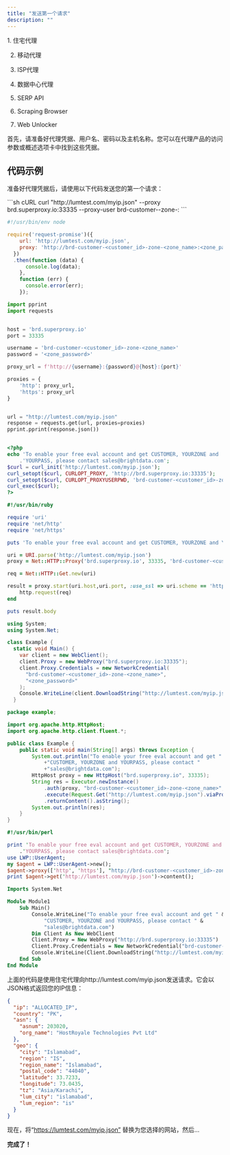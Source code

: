 ```yaml
---
title: "发送第一个请求"
description: ""
---
```


<Accordion title="本指南适用于所有代理产品" icon="check">
  1. 住宅代理

  2. 移动代理

  3. ISP代理

  4. 数据中心代理

  5. SERP API

  6. Scraping Browser

  7. Web Unlocker
</Accordion>

首先，请准备好代理凭据、用户名、密码以及主机名称。您可以在代理产品的访问参数或概述选项卡中找到这些凭据。

## 代码示例

准备好代理凭据后，请使用以下代码发送您的第一个请求：

<CodeGroup>
  ```sh cURL
  curl "http://lumtest.com/myip.json" --proxy brd.superproxy.io:33335 --proxy-user brd-customer-<customer_id>-zone-<zone_name>:<zone_password>
  ```

  ```js Node.js
  #!/usr/bin/env node

  require('request-promise')({
      url: 'http://lumtest.com/myip.json',
      proxy: 'http://brd-customer-<customer_id>-zone-<zone_name>:<zone_password>@brd.superproxy.io:33335',
    })
    .then(function (data) {
        console.log(data);
      },
      function (err) {
        console.error(err);
      });
  ```

  ```python Python
  import pprint
  import requests


  host = 'brd.superproxy.io'
  port = 33335

  username = 'brd-customer-<customer_id>-zone-<zone_name>'
  password = '<zone_password>'

  proxy_url = f'http://{username}:{password}@{host}:{port}'

  proxies = {
      'http': proxy_url,
      'https': proxy_url
  }


  url = "http://lumtest.com/myip.json"
  response = requests.get(url, proxies=proxies)
  pprint.pprint(response.json())

  ```

  ```php PHP

  <?php
  echo 'To enable your free eval account and get CUSTOMER, YOURZONE and '
      .'YOURPASS, please contact sales@brightdata.com';
  $curl = curl_init('http://lumtest.com/myip.json');
  curl_setopt($curl, CURLOPT_PROXY, 'http://brd.superproxy.io:33335');
  curl_setopt($curl, CURLOPT_PROXYUSERPWD, 'brd-customer-<customer_id>-zone-<zone_name>:<zone_password>');
  curl_exec($curl);
  ?>

  ```

  ```ruby Ruby
  #!/usr/bin/ruby

  require 'uri'
  require 'net/http'
  require 'net/https'

  puts 'To enable your free eval account and get CUSTOMER, YOURZONE and YOURPASS, please contact sales@brightdata.com'

  uri = URI.parse('http://lumtest.com/myip.json')
  proxy = Net::HTTP::Proxy('brd.superproxy.io', 33335, 'brd-customer-<customer_id>-zone-<zone_name>', '<zone_password>')

  req = Net::HTTP::Get.new(uri)

  result = proxy.start(uri.host,uri.port, :use_ssl => uri.scheme == 'https') do |http|
      http.request(req)
  end

  puts result.body
  ```

  ```cs C#
  using System;
  using System.Net;

  class Example {
    static void Main() {
      var client = new WebClient();
      client.Proxy = new WebProxy("brd.superproxy.io:33335");
      client.Proxy.Credentials = new NetworkCredential(
        "brd-customer-<customer_id>-zone-<zone_name>",
        "<zone_password>"
      );
      Console.WriteLine(client.DownloadString("http://lumtest.com/myip.json"));
    }
  ```

  ```java Java
  package example;

  import org.apache.http.HttpHost;
  import org.apache.http.client.fluent.*;

  public class Example {
      public static void main(String[] args) throws Exception {
          System.out.println("To enable your free eval account and get "
              +"CUSTOMER, YOURZONE and YOURPASS, please contact "
              +"sales@brightdata.com");
          HttpHost proxy = new HttpHost("brd.superproxy.io", 33335);
          String res = Executor.newInstance()
              .auth(proxy, "brd-customer-<customer_id>-zone-<zone_name>", "<zone_password>")
              .execute(Request.Get("http://lumtest.com/myip.json").viaProxy(proxy))
              .returnContent().asString();
          System.out.println(res);
      }
  }
  ```

  ```perl Perl
  #!/usr/bin/perl

  print 'To enable your free eval account and get CUSTOMER, YOURZONE and '
      .'YOURPASS, please contact sales@brightdata.com';
  use LWP::UserAgent;
  my $agent = LWP::UserAgent->new();
  $agent->proxy(['http', 'https'], "http://brd-customer-<customer_id>-zone-<zone_name>:<zone_password>\@brd.superproxy.io:33335");
  print $agent->get('http://lumtest.com/myip.json')->content();
  ```

  ```vb VBA
  Imports System.Net

  Module Module1
      Sub Main()
          Console.WriteLine("To enable your free eval account and get " & 
              "CUSTOMER, YOURZONE and YOURPASS, please contact " &
              "sales@brightdata.com")
          Dim Client As New WebClient
          Client.Proxy = New WebProxy("http://brd.superproxy.io:33335")
          Client.Proxy.Credentials = New NetworkCredential("brd-customer-<customer_id>-zone-<zone_name>", "<zone_password>")
          Console.WriteLine(Client.DownloadString("http://lumtest.com/myip.json"))
      End Sub
  End Module
  ```
</CodeGroup>

上面的代码是使用住宅代理向http://lumtest.com/myip.json发送请求。它会以JSON格式返回您的IP信息：

```json 输出
{
  "ip": "ALLOCATED_IP",
  "country": "PK",
  "asn": {
    "asnum": 203020,
    "org_name": "HostRoyale Technologies Pvt Ltd"
  },
  "geo": {
    "city": "Islamabad",
    "region": "IS",
    "region_name": "Islamabad",
    "postal_code": "44040",
    "latitude": 33.7233,
    "longitude": 73.0435,
    "tz": "Asia/Karachi",
    "lum_city": "islamabad",
    "lum_region": "is"
  }
}
```

现在，将“https://lumtest.com/myip.json” 替换为您选择的网站，然后...

**完成了！**